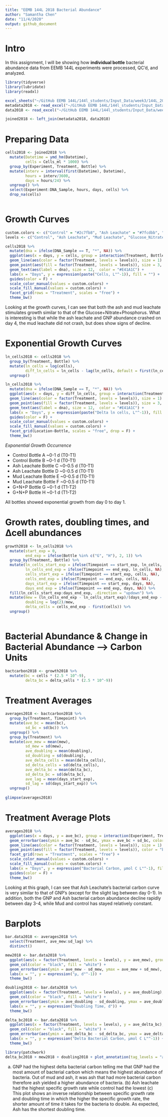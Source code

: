 ```yaml
---
title: "EEMB 144L 2018 Bacterial Abundance"
author: "Samantha Chen"
date: "11/4/2020"
output: github_document
---
```

# Intro

In this assignment, I will be showing how **individual bottle** bacterial abundance data from EEMB 144L experiments were processed, QC'd, and analyzed.

```r
library(tidyverse)
library(lubridate)
library(readxl)

excel_sheets("~/GitHub EEMB 144L/144l_students/Input_Data/week3/144L_2018_BactAbund.xlsx")
metadata2018 <- read_excel("~/GitHub EEMB 144L/144l_students/Input_Data/week3/144L_2018_BactAbund.xlsx", sheet = "Metadata")
data2018 <- read_excel("~/GitHub EEMB 144L/144l_students/Input_Data/week3/144L_2018_BactAbund.xlsx", sheet = "Data")

```

```r
joined2018 <- left_join(metadata2018, data2018)
```

# Preparing Data

```r
cells2018 <- joined2018 %>% 
  mutate(Datetime = ymd_hm(Datetime),
         cells = Cells_ml * 1000) %>% 
  group_by(Experiment, Treatment, Bottle) %>% 
  mutate(interv = interval(first(Datetime), Datetime),
         hours = interv/3600,
         days = hours/24) %>%
  ungroup() %>% 
  select(Experiment:DNA_Sample, hours, days, cells) %>%
  drop_na(cells)
  
```

# Growth Curves
```r
custom.colors <- c("Control" = "#2c7fb8", "Ash Leachate" = "#7fcdbb", "Mud Leachate" = "#756bb1", "Glucose_Nitrate_Phosphate" = "#fc8d62")
levels <- c("Control", "Ash Leachate", "Mud Leachate", "Glucose_Nitrate_Phosphate")

cells2018 %>% 
  mutate(dna = ifelse(DNA_Sample == T, "*", NA)) %>% 
  ggplot(aes(x = days, y = cells, group = interaction(Treatment, Bottle))) +
  geom_line(aes(color = factor(Treatment, levels = levels)), size = 1) +
  geom_point(aes(fill = factor(Treatment, levels = levels)), size = 3, color = "black", shape = 21) +
  geom_text(aes(label = dna), size = 12,  color = "#E41A1C") +
  labs(x = "Days", y = expression(paste("Cells, L"^-1)), fill = "") +
  guides(color = F) +
  scale_color_manual(values = custom.colors) +
  scale_fill_manual(values = custom.colors) +
  facet_grid(rows = "Treatment", scales = "free") +
  theme_bw() 
```
Looking at the growth curves, I can see that both the ash and mud leachate stimulates growth similar to that of the Glucose+Nitrate+Phosphorus. What is interesting is that while the ash leachate and GNP abundance crashed on day 4, the mud leachate did not crash, but does show signs of decline.

# Exponential Growth Curves

```r
ln_cells2018 <- cells2018 %>% 
  group_by(Treatment, Bottle) %>% 
  mutate(ln_cells = log(cells),
         diff_ln_cells = ln_cells - lag(ln_cells, default = first(ln_cells))) %>% 
  ungroup()
```

```r
ln_cells2018 %>% 
  mutate(dna = ifelse(DNA_Sample == T, "*", NA)) %>% 
  ggplot(aes(x = days, y = diff_ln_cells, group = interaction(Treatment, Bottle))) +
  geom_line(aes(color = factor(Treatment, levels = levels)), size = 1) +
  geom_point(aes(fill = factor(Treatment, levels = levels)), size = 3, color = "black", shape = 21) +
  geom_text(aes(label = dna), size = 12,  color = "#E41A1C") +
  labs(x = "Days", y = expression(paste("Delta ln cells, L"^-1)), fill = "") +
  guides(color = F) +
  scale_color_manual(values = custom.colors) +
  scale_fill_manual(values = custom.colors) +
  facet_grid(Location~Bottle, scales = "free", drop = F) +
  theme_bw()
```

*Exponential Growth Occurrence*

- Control Bottle A ~0-1 d (T0-T1)
- Control Bottle B ~0-1 d (T0-T1)
- Ash Leachate Bottle C ~0-0.5 d (T0-T1)
- Ash Leachate Bottle D ~0-0.5 d (T0-T1)
- Mud Leachate Bottle E ~0-0.5 d (T0-T1)
- Mud Leachate Bottle F ~0-0.5 d (T0-T1)
- G+N+P Bottle G ~0-1 d (T1-T2)
- G+N+P Bottle H ~0-1 d (T1-T2)

All bottles showed exponential growth from day 0 to day 1.

# Growth rates, doubling times, and ∆cell abundances

```r
growth2018 <- ln_cells2018 %>% 
  mutate(start_exp = 0,
         end_exp = ifelse(Bottle %in% c("G", "H"), 2, 1)) %>% 
  group_by(Treatment, Bottle) %>% 
  mutate(ln_cells_start_exp = ifelse(Timepoint == start_exp, ln_cells, NA),
         ln_cells_end_exp = ifelse(Timepoint == end_exp, ln_cells, NA), 
         cells_start_exp = ifelse(Timepoint == start_exp, cells, NA), 
         cells_end_exp = ifelse(Timepoint == end_exp, cells, NA), 
         days_start_exp = ifelse(Timepoint == start_exp, days, NA), 
         days_end_exp = ifelse(Timepoint == end_exp, days, NA)) %>% 
  fill(ln_cells_start_exp:days_end_exp, .direction = "updown") %>% 
  mutate(mew = (ln_cells_end_exp - ln_cells_start_exp)/(days_end_exp - days_start_exp), 
         doubling = log(2)/mew,
         delta_cells = cells_end_exp - first(cells)) %>% 
  ungroup()
         
```

# Bacterial Abundance & Change in Bacterial Abundance --> Carbon Units

```r
bactcarbon2018 <- growth2018 %>% 
  mutate(bc = cells * (2.5 * 10^-9), 
         delta_bc = delta_cells * (2.5 * 10^-9))
```

# Treatment Averages

```r
averages2018 <- bactcarbon2018 %>%
  group_by(Treatment, Timepoint) %>% 
  mutate(ave_bc = mean(bc),
         sd_bc = sd(bc)) %>% 
  ungroup() %>% 
  group_by(Treatment) %>% 
  mutate(ave_mew = mean(mew),
         sd_mew = sd(mew),
         ave_doubling = mean(doubling),
         sd_doubling = sd(doubling),
         ave_delta_cells = mean(delta_cells),
         sd_delta_cells = sd(delta_cells),
         ave_delta_bc = mean(delta_bc),
         sd_delta_bc = sd(delta_bc),
         ave_lag = mean(days_start_exp),
         sd_lag = sd(days_start_exp)) %>% 
  ungroup()
  
glimpse(averages2018) 
```

# Treatment Average Plots

```r
averages2018 %>% 
  ggplot(aes(x = days, y = ave_bc), group = interaction(Experiment, Treatment)) +
  geom_errorbar(aes(ymin = ave_bc - sd_bc, ymax = ave_bc + sd_bc, color = factor(Treatment, levels = levels)), width = 0.1) +
  geom_line(aes(color = factor(Treatment, levels = levels)), size = 1) +
  geom_point(aes(fill = factor(Treatment, levels = levels)), color = "black", shape = 21, size = 3) +
  facet_grid(rows = "Treatment", scales = "free") +
  scale_color_manual(values = custom.colors) +
  scale_fill_manual(values = custom.colors) +
  labs(x = "Days", y = expression("Bacterial Carbon, µmol C L"^-1), fill = "", color = "") +
  guides(color = F) +
  theme_bw()
```
Looking at this graph, I can see that Ash Leachate's bacterial carbon curve is very similar to that of GNP's (except for the slight lag between day 0-1). In addition, both the GNP and Ash bacterial carbon abundance decline rapidly between day 3-4, while Mud and control has stayed relatively constant. 

# Barplots

```r
bar.data2018 <- averages2018 %>% 
  select(Treatment, ave_mew:sd_lag) %>% 
  distinct()
```

```r
mew2018 <- bar.data2018 %>% 
  ggplot(aes(x = factor(Treatment, levels = levels), y = ave_mew), group = Treatment) +
  geom_col(color = "black", fill = "white") +
  geom_errorbar(aes(ymin = ave_mew - sd_mew, ymax = ave_mew + sd_mew), width = 0.1) +
  labs(x = "", y = expression("µ, d"^-1)) +
  theme_bw()
```

```r
doubling2018 <- bar.data2018 %>% 
  ggplot(aes(x = factor(Treatment, levels = levels), y = ave_doubling), group = Treatment) +
  geom_col(color = "black", fill = "white") +
  geom_errorbar(aes(ymin = ave_doubling - sd_doubling, ymax = ave_doubling + sd_doubling), width = 0.1) +
  labs(x = "", y = expression("Doubling Time, d")) +
  theme_bw()
```
```r
delta_bc2018 <- bar.data2018 %>% 
  ggplot(aes(x = factor(Treatment, levels = levels), y = ave_delta_bc), group = Treatment) +
  geom_col(color = "black", fill = "white") +
  geom_errorbar(aes(ymin = ave_delta_bc - sd_delta_bc, ymax = ave_delta_bc + sd_delta_bc), width = 0.1) +
  labs(x = "", y = expression("Delta Bacterial Carbon, µmol C L"^-1)) +
  theme_bw()

library(patchwork)
delta_bc2018 + mew2018 + doubling2018 + plot_annotation(tag_levels = "a")
```
 
(a) GNP had the highest delta bacterial carbon telling me that GNP had the most amount of bacterial carbon which means the highest abundance of bacteria. Out of mud and ash, it was ash that had more bacterial carbon therefore ash yielded a higher abundance of bacteria. (b) Ash leachate had the highest specific growth rate while control had the lowest (c) This plot shows an inverse relationship between specific growth rate and doubling time in which the higher the specific growth rate, the shorter amount of time it takes for the bacteria to double. As expected, Ash has the shortest doubling time.



